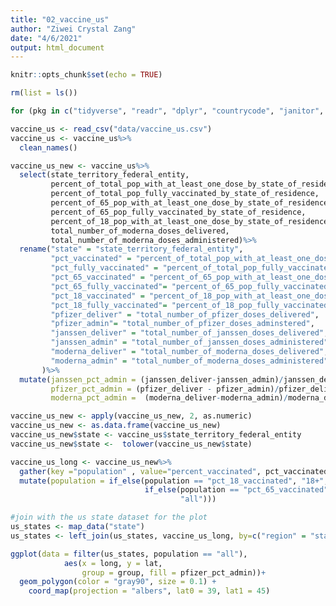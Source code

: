 ```yaml
---
title: "02_vaccine_us"
author: "Ziwei Crystal Zang"
date: "4/6/2021"
output: html_document
---
```


```r
knitr::opts_chunk$set(echo = TRUE)
```

```r
rm(list = ls())

for (pkg in c("tidyverse", "readr", "dplyr", "countrycode", "janitor", "maps")) {library(pkg, character.only = TRUE)}
```

```r
vaccine_us <- read_csv("data/vaccine_us.csv")
vaccine_us <- vaccine_us%>%
  clean_names()

vaccine_us_new <- vaccine_us%>%
  select(state_territory_federal_entity,
         percent_of_total_pop_with_at_least_one_dose_by_state_of_residence,
         percent_of_total_pop_fully_vaccinated_by_state_of_residence,
         percent_of_65_pop_with_at_least_one_dose_by_state_of_residence,
         percent_of_65_pop_fully_vaccinated_by_state_of_residence,
         percent_of_18_pop_with_at_least_one_dose_by_state_of_residence, percent_of_18_pop_fully_vaccinated_by_state_of_residence, total_number_of_pfizer_doses_delivered, total_number_of_pfizer_doses_adminstered, total_number_of_janssen_doses_delivered, total_number_of_janssen_doses_administered, 
         total_number_of_moderna_doses_delivered,
         total_number_of_moderna_doses_administered)%>%
  rename("state" = "state_territory_federal_entity", 
         "pct_vaccinated" = "percent_of_total_pop_with_at_least_one_dose_by_state_of_residence",
         "pct_fully_vaccinated" = "percent_of_total_pop_fully_vaccinated_by_state_of_residence",
         "pct_65_vaccinated" = "percent_of_65_pop_with_at_least_one_dose_by_state_of_residence",
         "pct_65_fully_vaccinated"= "percent_of_65_pop_fully_vaccinated_by_state_of_residence",
         "pct_18_vaccinated" = "percent_of_18_pop_with_at_least_one_dose_by_state_of_residence",
         "pct_18_fully_vaccinated"= "percent_of_18_pop_fully_vaccinated_by_state_of_residence",
         "pfizer_deliver" = "total_number_of_pfizer_doses_delivered",
         "pfizer_admin"= "total_number_of_pfizer_doses_adminstered",
         "janssen_deliver" = "total_number_of_janssen_doses_delivered",
         "janssen_admin" = "total_number_of_janssen_doses_administered",
         "moderna_deliver" = "total_number_of_moderna_doses_delivered",
         "moderna_admin" = "total_number_of_moderna_doses_administered"
       )%>%
  mutate(janssen_pct_admin = (janssen_deliver-janssen_admin)/janssen_deliver,
         pfizer_pct_admin = (pfizer_deliver - pfizer_admin)/pfizer_deliver ,
         moderna_pct_admin =  (moderna_deliver-moderna_admin)/moderna_deliver)

vaccine_us_new <- apply(vaccine_us_new, 2, as.numeric)
vaccine_us_new <- as.data.frame(vaccine_us_new)
vaccine_us_new$state <- vaccine_us$state_territory_federal_entity
vaccine_us_new$state <-  tolower(vaccine_us_new$state)

vaccine_us_long <- vaccine_us_new%>%
  gather(key ="population" , value="percent_vaccinated", pct_vaccinated, pct_65_vaccinated, pct_18_vaccinated )%>%
  mutate(population = if_else(population == "pct_18_vaccinated", "18+",
                              if_else(population == "pct_65_vaccinated","65+",
                                      "all")))

#join with the us state dataset for the plot
us_states <- map_data("state")
us_states <- left_join(us_states, vaccine_us_long, by=c("region" = "state"))

```

```r

ggplot(data = filter(us_states, population == "all"),
            aes(x = long, y = lat,
                group = group, fill = pfizer_pct_admin))+
  geom_polygon(color = "gray90", size = 0.1) +
    coord_map(projection = "albers", lat0 = 39, lat1 = 45)
```

